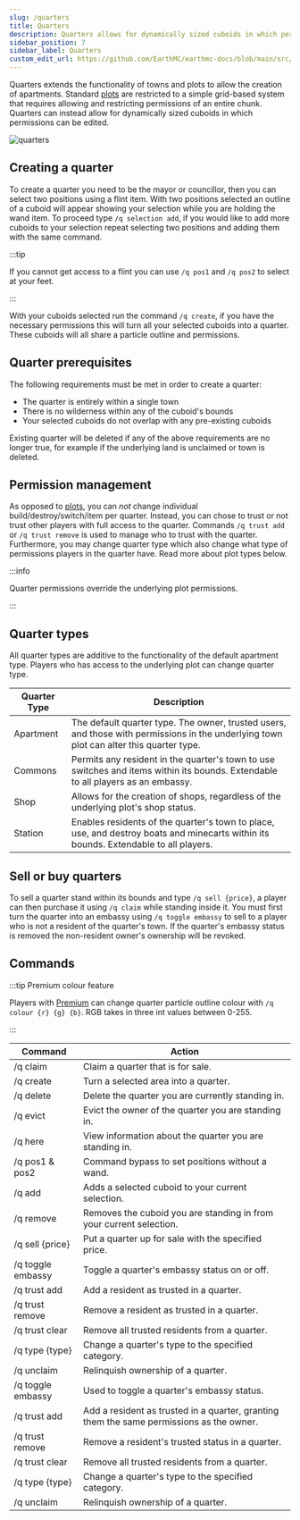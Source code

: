 ```yaml
---
slug: /quarters
title: Quarters
description: Quarters allows for dynamically sized cuboids in which permissions can be edited.
sidebar_position: 7
sidebar_label: Quarters
custom_edit_url: https://github.com/EarthMC/earthmc-docs/blob/main/src/docs/quarters.mdx
---
```


Quarters extends the functionality of towns and plots to allow the creation of apartments. Standard [plots](https://earthmc.net/docs/town#plots) are restricted to a simple grid-based system that requires allowing and restricting permissions of an entire chunk. Quarters can instead allow for dynamically sized cuboids in which permissions can be edited.

![quarters](/img/quarters.png)

## Creating a quarter

To create a quarter you need to be the mayor or councillor, then you can select two positions using a flint item. With two positions selected an outline of a cuboid will appear showing your selection while you are holding the wand item. To proceed type `/q selection add`, if you would like to add more cuboids to your selection repeat selecting two positions and adding them with the same command.

:::tip

If you cannot get access to a flint you can use `/q pos1` and `/q pos2` to select at your feet.

:::

With your cuboids selected run the command `/q create`, if you have the necessary permissions this will turn all your selected cuboids into a quarter. These cuboids will all share a particle outline and permissions.

## Quarter prerequisites

The following requirements must be met in order to create a quarter:

- The quarter is entirely within a single town
- There is no wilderness within any of the cuboid's bounds
- Your selected cuboids do not overlap with any pre-existing cuboids

Existing quarter will be deleted if any of the above requirements are no longer true, for example if the underlying land is unclaimed or town is deleted.

## Permission management

As opposed to [plots](https://earthmc.net/docs/town#plots), you can *not* change individual build/destroy/switch/item per quarter. Instead, you can chose to trust or not trust other players with full access to the quarter. Commands `/q trust add` or `/q trust remove` is used to manage who to trust with the quarter. Furthermore, you may change quarter type which also change what type of permissions players in the quarter have. Read more about plot types below.

:::info

Quarter permissions override the underlying plot permissions. 

:::


## Quarter types

All quarter types are additive to the functionality of the default apartment type. Players who has access to the underlying plot can change quarter type.

| Quarter Type | Description                                                                                                                                                   |
|--------------|---------------------------------------------------------------------------------------------------------------------------------------------------------------|
| Apartment    | The default quarter type. The owner, trusted users, and those with permissions in the underlying town plot can alter this quarter type. |
| Commons      | Permits any resident in the quarter's town to use switches and items within its bounds. Extendable to all players as an embassy.                               |
| Shop         | Allows for the creation of shops, regardless of the underlying plot's shop status.                                                                            |
| Station      | Enables residents of the quarter's town to place, use, and destroy boats and minecarts within its bounds. Extendable to all players.                          |


## Sell or buy quarters

To sell a quarter stand within its bounds and type `/q sell {price}`, a player can then purchase it using `/q claim` while standing inside it. You must first turn the quarter into an embassy using `/q toggle embassy` to sell to a player who is not a resident of the quarter's town. If the quarter's embassy status is removed the non-resident owner's ownership will be revoked.


## Commands

:::tip Premium colour feature

Players with [Premium](https://earthmc.net/docs/premium) can change quarter particle outline colour with `/q colour {r} {g} {b}`. RGB takes in three int values between 0-255.

:::

| Command          | Action                                                           |
|------------------|------------------------------------------------------------------|
| /q claim       | Claim a quarter that is for sale.                                |
| /q create      | Turn a selected area into a quarter.                             |
| /q delete      | Delete the quarter you are currently standing in.                |
| /q evict       | Evict the owner of the quarter you are standing in.              |
| /q here        | View information about the quarter you are standing in.          |
| /q pos1 & pos2 | Command bypass to set positions without a wand.                  |
| /q add         | Adds a selected cuboid to your current selection.                |
| /q remove      | Removes the cuboid you are standing in from your current selection. |
| /q sell {price}| Put a quarter up for sale with the specified price.               |
| /q toggle embassy | Toggle a quarter's embassy status on or off.                   |
| /q trust add   | Add a resident as trusted in a quarter.                          |
| /q trust remove| Remove a resident as trusted in a quarter.                       |
| /q trust clear | Remove all trusted residents from a quarter.                     |
| /q type {type} | Change a quarter's type to the specified category.               |
| /q unclaim     | Relinquish ownership of a quarter.                               |
| /q toggle embassy      | Used to toggle a quarter's embassy status.                                                    |
| /q trust add           | Add a resident as trusted in a quarter, granting them the same permissions as the owner.      |
| /q trust remove        | Remove a resident's trusted status in a quarter.                                              |
| /q trust clear         | Remove all trusted residents from a quarter.                                                  |
| /q type {type}         | Change a quarter's type to the specified category.                                            |
| /q unclaim             | Relinquish ownership of a quarter.                                                            |
